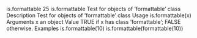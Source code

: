 is.formattable 25
is.formattable Test for objects of ’formattable’ class
Description
Test for objects of ’formattable’ class
Usage
is.formattable(x)
Arguments
x an object
Value
TRUE if x has class ’formattable’; FALSE otherwise.
Examples
is.formattable(10)
is.formattable(formattable(10))

